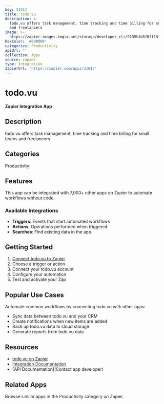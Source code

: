 ```yaml
---
key: 31017
title: todo.vu
description: >-
  todo.vu offers task management, time tracking and time billing for small teams
  and freelancers
image: >-
  https://zapier-images.imgix.net/storage/developer_cli/9235b4b5f0ff13f9b67c44a3f71a1383.png?auto=format%2Ccompress&ixlib=python-3.0.0&q=50
hexColor: '#000000'
categories: Productivity
apiUrl: ''
collection: Apps
source: zapier
type: Integration
zapierUrl: 'https://zapier.com/apps/31017'
---
```

# todo.vu

**Zapier Integration App**

## Description

todo.vu offers task management, time tracking and time billing for small teams and freelancers

## Categories

Productivity

## Features

This app can be integrated with 7,000+ other apps on Zapier to automate workflows without code.

### Available Integrations

- **Triggers**: Events that start automated workflows
- **Actions**: Operations performed when triggered
- **Searches**: Find existing data in the app

## Getting Started

1. [Connect todo.vu to Zapier](https://zapier.com/apps/31017)
2. Choose a trigger or action
3. Connect your todo.vu account
4. Configure your automation
5. Test and activate your Zap

## Popular Use Cases

Automate common workflows by connecting todo.vu with other apps:

- Sync data between todo.vu and your CRM
- Create notifications when new items are added
- Back up todo.vu data to cloud storage
- Generate reports from todo.vu data

## Resources

- [todo.vu on Zapier](https://zapier.com/apps/31017)
- [Integration Documentation](https://zapier.com/apps/31017/integrations)
- [API Documentation](Contact app developer)

## Related Apps

Browse similar apps in the Productivity category on Zapier.
